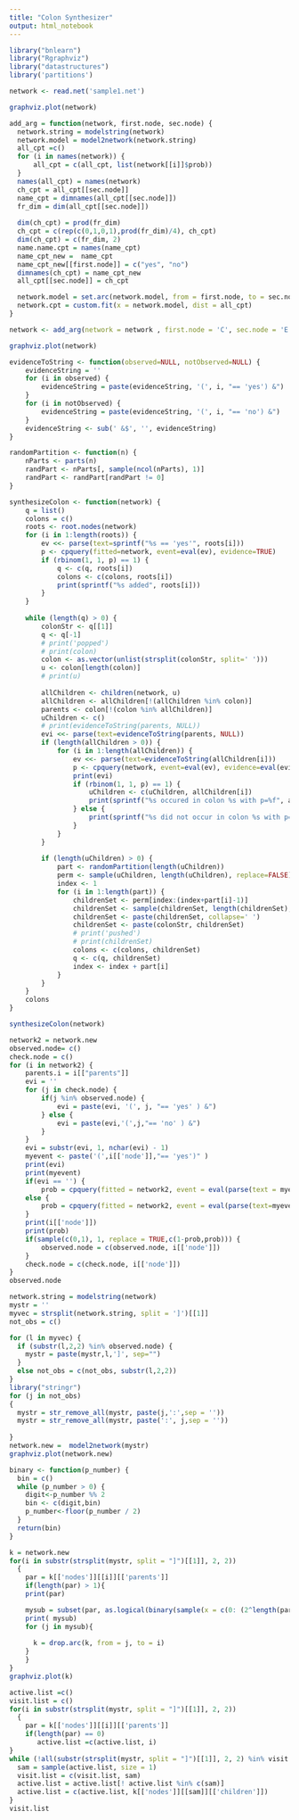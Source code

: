 ```yaml
---
title: "Colon Synthesizer"
output: html_notebook
---
```


```r
library("bnlearn")
library("Rgraphviz")
library("datastructures")
library('partitions')
```

```r
network <- read.net('sample1.net')
```

```r
graphviz.plot(network)
```

```r
add_arg = function(network, first.node, sec.node) {
  network.string = modelstring(network)
  network.model = model2network(network.string)
  all_cpt =c()
  for (i in names(network)) {
      all_cpt = c(all_cpt, list(network[[i]]$prob))
  }
  names(all_cpt) = names(network)
  ch_cpt = all_cpt[[sec.node]]
  name_cpt = dimnames(all_cpt[[sec.node]])
  fr_dim = dim(all_cpt[[sec.node]])
  
  dim(ch_cpt) = prod(fr_dim)
  ch_cpt = c(rep(c(0,1,0,1),prod(fr_dim)/4), ch_cpt)
  dim(ch_cpt) = c(fr_dim, 2)
  name.name.cpt = names(name_cpt)
  name_cpt_new =  name_cpt
  name_cpt_new[[first.node]] = c("yes", "no")
  dimnames(ch_cpt) = name_cpt_new 
  all_cpt[[sec.node]] = ch_cpt 

  network.model = set.arc(network.model, from = first.node, to = sec.node)
  network.cpt = custom.fit(x = network.model, dist = all_cpt)
}
```

```r
network <- add_arg(network = network , first.node = 'C', sec.node = 'E')
```

```r
graphviz.plot(network)
```

```r
evidenceToString <- function(observed=NULL, notObserved=NULL) {
    evidenceString = ''
    for (i in observed) {
        evidenceString = paste(evidenceString, '(', i, "== 'yes') &")
    }
    for (i in notObserved) {
        evidenceString = paste(evidenceString, '(', i, "== 'no') &")
    }
    evidenceString <- sub(' &$', '', evidenceString)
}
```

```r
randomPartition <- function(n) {
    nParts <- parts(n)
    randPart <- nParts[, sample(ncol(nParts), 1)]
    randPart <- randPart[randPart != 0]
}
```


```r
synthesizeColon <- function(network) {
    q = list()
    colons = c()
    roots <- root.nodes(network)
    for (i in 1:length(roots)) {
        ev <<- parse(text=sprintf("%s == 'yes'", roots[i]))
        p <- cpquery(fitted=network, event=eval(ev), evidence=TRUE)
        if (rbinom(1, 1, p) == 1) {
            q <- c(q, roots[i])
            colons <- c(colons, roots[i])
            print(sprintf("%s added", roots[i]))
        }
    }
    
    while (length(q) > 0) {
        colonStr <- q[[1]]
        q <- q[-1]
        # print('popped')
        # print(colon)
        colon <- as.vector(unlist(strsplit(colonStr, split=' ')))
        u <- colon[length(colon)]
        # print(u)
        
        allChildren <- children(network, u)
        allChildren <- allChildren[!(allChildren %in% colon)]
        parents <- colon[!(colon %in% allChildren)]
        uChildren <- c()
        # print(evidenceToString(parents, NULL))
        evi <<- parse(text=evidenceToString(parents, NULL))
        if (length(allChildren > 0)) {
            for (i in 1:length(allChildren)) {
                ev <<- parse(text=evidenceToString(allChildren[i]))
                p <- cpquery(network, event=eval(ev), evidence=eval(evi))
                print(evi)
                if (rbinom(1, 1, p) == 1) {
                    uChildren <- c(uChildren, allChildren[i])
                    print(sprintf("%s occured in colon %s with p=%f", allChildren[i], colonStr, p))
                } else {
                    print(sprintf("%s did not occur in colon %s with p=%f", allChildren[i], colonStr, p))
                }
            }
        }
        
        if (length(uChildren) > 0) {
            part <- randomPartition(length(uChildren))
            perm <- sample(uChildren, length(uChildren), replace=FALSE)
            index <- 1
            for (i in 1:length(part)) {
                childrenSet <- perm[index:(index+part[i]-1)]
                childrenSet <- sample(childrenSet, length(childrenSet), replace=FALSE)
                childrenSet <- paste(childrenSet, collapse=' ')
                childrenSet <- paste(colonStr, childrenSet)
                # print('pushed')
                # print(childrenSet)
                colons <- c(colons, childrenSet)
                q <- c(q, childrenSet)
                index <- index + part[i]
            }
        }
    }
    colons
}
```

```r
synthesizeColon(network)
```


```r
network2 = network.new
observed.node= c()
check.node = c()
for (i in network2) {
    parents.i = i[["parents"]] 
    evi = ''
    for (j in check.node) {
        if(j %in% observed.node) {
            evi = paste(evi, '(', j, "== 'yes' ) &")
        } else {
            evi = paste(evi,'(',j,"== 'no' ) &")
        }
    }
    evi = substr(evi, 1, nchar(evi) - 1)
    myevent <- paste('(',i[['node']],"== 'yes')" )
    print(evi)
    print(myevent)
    if(evi == '') { 
        prob = cpquery(fitted = network2, event = eval(parse(text = myevent)), evidence= TRUE)}
    else {
        prob = cpquery(fitted = network2, event = eval(parse(text=myevent)), evidence= eval(parse(text=evi)))
    }
    print(i[['node']])
    print(prob)
    if(sample(c(0,1), 1, replace = TRUE,c(1-prob,prob))) {
        observed.node = c(observed.node, i[['node']])
    }
    check.node = c(check.node, i[['node']])
}
observed.node
```

```r
network.string = modelstring(network)
mystr = ''
myvec = strsplit(network.string, split = ']')[[1]]
not_obs = c()

for (l in myvec) {
  if (substr(l,2,2) %in% observed.node) {
    mystr = paste(mystr,l,']', sep="")
  }
  else not_obs = c(not_obs, substr(l,2,2))
}
library("stringr")
for (j in not_obs)
{
  mystr = str_remove_all(mystr, paste(j,':',sep = ''))
  mystr = str_remove_all(mystr, paste(':', j,sep = ''))
  
}
network.new =  model2network(mystr)
graphviz.plot(network.new)

```

```r
binary <- function(p_number) {
  bin = c()
  while (p_number > 0) {
    digit<-p_number %% 2
    bin <- c(digit,bin)
    p_number<-floor(p_number / 2)
  }
  return(bin)
}
```

```r
k = network.new
for(i in substr(strsplit(mystr, split = "]")[[1]], 2, 2))
  {
    par = k[['nodes']][[i]][['parents']]
    if(length(par) > 1){
    print(par)

    mysub = subset(par, as.logical(binary(sample(x = c(0: (2^length(par)-2)), size = 1, replace = TRUE))))
    print( mysub)
    for (j in mysub){
      
      k = drop.arc(k, from = j, to = i)
    }
    }
}
graphviz.plot(k)
```

```r
active.list =c()
visit.list = c()
for(i in substr(strsplit(mystr, split = "]")[[1]], 2, 2))
  {
    par = k[['nodes']][[i]][['parents']]
    if(length(par) == 0)
       active.list =c(active.list, i)
}
while (!all(substr(strsplit(mystr, split = "]")[[1]], 2, 2) %in% visit.list)) {
  sam = sample(active.list, size = 1)
  visit.list = c(visit.list, sam)
  active.list = active.list[! active.list %in% c(sam)]
  active.list = c(active.list, k[['nodes']][[sam]][['children']])
}
visit.list
```
